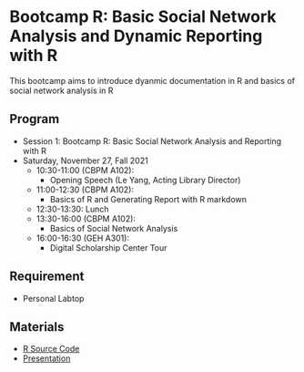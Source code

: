 # Bootcamp R: Basic Social Network Analysis and Dynamic Reporting with R

This bootcamp aims to introduce dyanmic documentation in R and basics of social network analysis in R

## Program
- Session 1: Bootcamp R: Basic Social Network Analysis and Reporting with R
- Saturday, November 27, Fall 2021
    - 10:30-11:00 (CBPM A102): 
        - Opening Speech  (Le Yang, Acting Library Director)
    - 11:00-12:30 (CBPM A102): 
        - Basics of R and Generating Report with R markdown
    - 12:30-13:30: Lunch
    - 13:30-16:00 (CBPM A102): 
        - Basics of Social Network Analysis
    - 16:00-16:30 (GEH A301): 
        - Digital Scholarship Center Tour

## Requirement
- Personal Labtop

## Materials
- [R Source Code](https://github.com/chadchae/ws_ba_bootcamp_2021/blob/master/products/snabootcamp.R)
- [Presentation](https://github.com/chadchae/ws_ba_bootcamp_2021/blob/master/products/snabootcamp.pdf)

